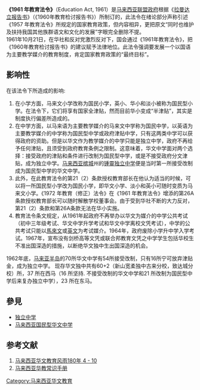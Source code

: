 {{no footnotes|time=2018-12-13T10:45:55+00:00}}
'''《1961 年教育法令》'''（Education Act, 1961）是[[马来西亚政府|马来西亚联盟政府]]根据《[[拉曼达立报告书|拉曼达立报告书]]》（《1960年教育检讨报告书》）所制订的，此法令在绪论部分声称引述《1957 年教育法令》所规定的国家教育政策，但内容相异，更把原文“同时也维护及扶持我国其他族群语文和文化的发展”字眼完全删除不提。<br />

1961年10月21日，在华社和反对党激烈反对下，国会通过《1961年教育法令》，把《1960年教育检讨报告书》的建议赋予法律地位。此法令强调要发展一个以国语为主要教学媒介的教育制度，肯定国家教育政策的“最终目标”。

==影响性==
在该法令下所造成的影响:
#在小学方面，马来文小学改称为国民小学，英小、华小和淡小被称为国民型小学。在法令下，它们将享有国家全津贴，然而目前华小变成“半津贴”，其实是制度执行偏差所造成的。
#在中学方面，以马来语为主要教学媒介的马来文中学称为国民中学，以英语为主要教学媒介的中学称为国民型中学或政府津贴中学，只有这两类中学可以获得政府的资助。但是以华文作为教学媒介的中学只能是独立中学，政府不再给予任何津贴，且须受到政府教育条例之限制。这意味着，华文中学面对两个选择：接受政府的津贴和条件进行改制为国民型中学，或是不接受政府分文津贴，成为独立中学。[[马来西亚|马来西亚]][[槟城|槟城]]州的[[锺靈独立中学|锺靈独立中学]]便是当时第一所接受改制成为国民型中学的华文中学。<br />
#此外，在此教育法令的第21（2）条款授权教育部长在他认为适当的时候，可以将一所国民型小学改为国民小学，即华文小学、淡小和英小可随时变质为马来文小学。《1972 年教育（修正）法令》在《1961 年教育法令》增添的第26A条款授权教育部长可以随时解散学校董事会。由于受到华社不断的大力反对，第21（2）条款和第26A条款无法在华小实施。<br />
#教育法令条文规定，从1961年起政府不再举办以华文为媒介的中学公共考试（初中三年级考试、华文中学升学考试和华文中学离校文凭考试），中学的公共考试只能以[[馬來文|馬來文]]或[[英文|英文]]为考试媒介。1964年，政府废除小学升中学入学考试。1967年，宣布没有剑桥高等文凭或联合邦教育文凭之中学学生包括华校生不准出国深造的措施，以断绝华文独中生出国深造的机会。<br />

1962年底，[[马来亚半岛|马来亚半岛]]的70所华文中学有54所接受改制，只有16所宁可放弃津贴金，成为独立中学。 现存华文独中共有60+2（新山宽柔独中古来分校，致达城分校）所，37 所在西马（16 所坚持. 不接受改制的华文中学和21 所改制为国民型中学后来复办独立中学），23 所在东马。

==參見==
* [[独立中学|独立中学]]
* [[马来西亚国民型华文中学|马来西亚国民型华文中学]]

==参考文献==
<div class="references-small">
#[http://againsttheunequal.blogspot.com/2012/11/180-4-9.html 马来西亚华文教育风雨180年 4 - 10]{{Wayback|url=http://againsttheunequal.blogspot.com/2012/11/180-4-9.html |date=20160305044625 }} {{zh}}
#[https://web.archive.org/web/20100705045725/http://www.djz.edu.my/v2/doc/huaxiaochangshi.pdf 马来西亚华教常识手册] {{zh}}


{{马来西亚华文独中}}
{{马来西亚国民型华文中学}}

[[Category:马来西亚华文教育|Category:马来西亚华文教育]]